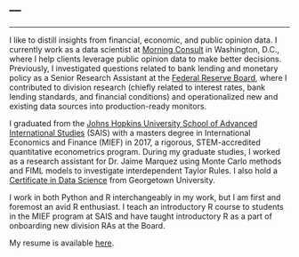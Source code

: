 ---
---

<link rel="stylesheet" href="styles.css" type="text/css">

***

I like to distill insights from financial, economic, and public opinion data. I currently work as a data scientist at [Morning Consult](https://morningconsult.com/) in Washington, D.C., where I help clients leverage public opinion data to make better decisions. Previously, I investigated questions related to bank lending and monetary policy as a Senior Research Assistant at the [Federal Reserve Board](https://www.federalreserve.gov/), where I contributed to division research (chiefly related to interest rates, bank lending standards, and financial conditions) and operationalized new and existing data sources into production-ready monitors. 

I graduated from the [Johns Hopkins University School of Advanced International Studies](https://www.sais-jhu.edu/mief#overview) (SAIS) with a masters degree in International Economics and Finance (MIEF) in 2017, a rigorous, STEM-accredited quantitative econometrics program. During my graduate studies, I worked as a research assistant for Dr. Jaime Marquez using Monte Carlo methods and FIML models to investigate interdependent Taylor Rules. I also hold a [Certificate in Data Science](https://scs.georgetown.edu/programs/375/certificate-in-data-science/) from Georgetown University.

I work in both Python and R interchangeably in my work, but I am first and foremost an avid R enthusiast. I teach an introductory R course to students in the MIEF program at SAIS and have taught introductory R as a part of onboarding new division RAs at the Board.

My resume is available [here](files/berry_cv.pdf).
